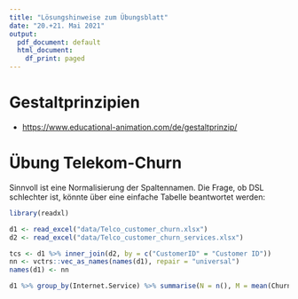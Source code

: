 ```yaml
---
title: "Lösungshinweise zum Übungsblatt"
date: "20.+21. Mai 2021"
output:
  pdf_document: default
  html_document:
    df_print: paged
---
```


# Gestaltprinzipien

* [https://www.educational-animation.com/de/gestaltprinzip/](https://www.educational-animation.com/de/gestaltprinzip/)

# Übung Telekom-Churn

Sinnvoll ist eine Normalisierung der Spaltennamen. Die Frage, ob DSL schlechter ist, könnte über eine einfache Tabelle beantwortet werden:
```r
library(readxl)

d1 <- read_excel("data/Telco_customer_churn.xlsx")
d2 <- read_excel("data/Telco_customer_churn_services.xlsx")

tcs <- d1 %>% inner_join(d2, by = c("CustomerID" = "Customer ID"))
nn <- vctrs::vec_as_names(names(d1), repair = "universal")
names(d1) <- nn

d1 %>% group_by(Internet.Service) %>% summarise(N = n(), M = mean(Churn.Value))

```


